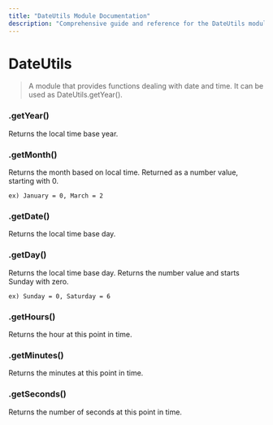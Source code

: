```yaml
---
title: "DateUtils Module Documentation"
description: "Comprehensive guide and reference for the DateUtils module functions dealing with date and time in Redbrick."
---
```

# DateUtils

> A module that provides functions dealing with date and time. It can be used as DateUtils.getYear().

### .getYear()

Returns the local time base year.

### .getMonth()

Returns the month based on local time. Returned as a number value, starting with 0. 

`ex) January = 0, March = 2`

### .getDate()

Returns the local time base day.

### .getDay()

Returns the local time base day. Returns the number value and starts Sunday with zero.

`ex) Sunday = 0, Saturday = 6`

### .getHours()

Returns the hour at this point in time.

### .getMinutes()

Returns the minutes at this point in time.

### .getSeconds()

Returns the number of seconds at this point in time.
